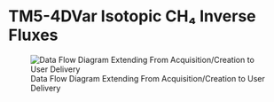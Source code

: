# TM5-4DVar Isotopic CH₄ Inverse Fluxes

![Data Flow Diagram Extending From Acquisition/Creation to User Delivery](./media/tm54dvar-ch4flux-monthgrid-v1_Data_Flow.png)